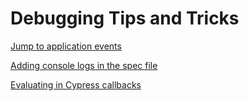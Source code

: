 # Debugging Tips and Tricks

[Jump to application events](Debugging-Tips-and-Tricks/Jump-to-application-events.md)

[Adding console logs in the spec file](Debugging-Tips-and-Tricks/Adding-console-logs-in-the-spec-file.md)

[Evaluating in Cypress callbacks](Debugging-Tips-and-Tricks/Evaluating-in-Cypress-callbacks.md)